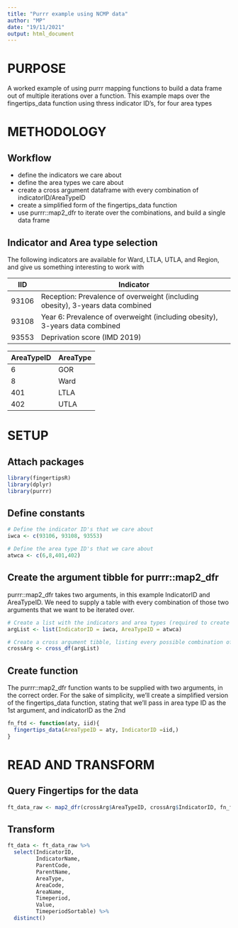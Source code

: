 ```yaml
---
title: "Purrr example using NCMP data"
author: "MP"
date: "19/11/2021"
output: html_document
---
```

# PURPOSE
A worked example of using purrr mapping functions to build a data frame out of multiple iterations over a function.
This example maps over the fingertips_data function using thress indicator ID's, for four area types

# METHODOLOGY
## Workflow
- define the indicators we care about
- define the area types we care about
- create a cross argument dataframe with every combination of indicatorID/AreaTypeID
- create a simplified form of the fingertips_data function
- use purrr::map2_dfr to iterate over the combinations, and build a single data frame


## Indicator and Area type selection
The following indicators are available for Ward, LTLA, UTLA, and Region, and give us something interesting to work with

IID     | Indicator
--------|------------------------------------------------------------------------------------
93106   | Reception: Prevalence of overweight (including obesity), 3-years data combined
93108   | Year 6: Prevalence of overweight (including obesity), 3-years data combined
93553   | Deprivation score (IMD 2019)


AreaTypeID      | AreaType
----------------|-----------
6               | GOR
8               | Ward
401             | LTLA
402             | UTLA


# SETUP
## Attach packages
```r
library(fingertipsR)
library(dplyr)
library(purrr)
```


## Define constants
```r
# Define the indicator ID's that we care about
iwca <- c(93106, 93108, 93553)

# Define the area type ID's that we care about
atwca <- c(6,8,401,402)
```


## Create the argument tibble for purrr::map2_dfr
purrr::map2_dfr takes two arguments, in this example IndicatorID and AreaTypeID. We need to supply a table with every combination of those two arguments that we want to be iterated over.
```r
# Create a list with the indicators and area types (required to create the cross arg's, which is required for map2)
argList <- list(IndicatorID = iwca, AreaTypeID = atwca)

# Create a cross argument tibble, listing every possible combination of the two variables, (which is required for map2)
crossArg <- cross_df(argList)  
```

## Create function
The purrr::map2_dfr function wants to be supplied with two arguments, in the correct order.
For the sake of simplicity, we'll create a simplified version of the fingertips_data function, stating that we'll pass in area type ID as the 1st argument, and indicatorID as the 2nd
```r
fn_ftd <- function(aty, iid){
  fingertips_data(AreaTypeID = aty, IndicatorID =iid,)
}
```




# READ AND TRANSFORM
## Query Fingertips for the data
```r
ft_data_raw <- map2_dfr(crossArg$AreaTypeID, crossArg$IndicatorID, fn_ftd)
```

## Transform
```r
ft_data <- ft_data_raw %>% 
  select(IndicatorID, 
         IndicatorName,
         ParentCode,
         ParentName,
         AreaType, 
         AreaCode, 
         AreaName, 
         Timeperiod, 
         Value, 
         TimeperiodSortable) %>% 
  distinct()
```
